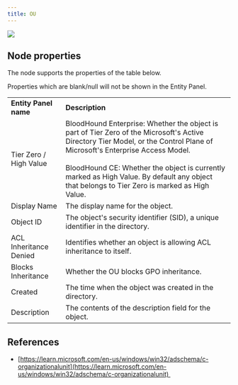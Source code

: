 ```yaml
---
title: OU
---
```


<Frame>
  <img src="/assets/18246479746331.png"/>
</Frame>


## Node properties

The node supports the properties of the table below.

<Note>
Properties which are blank/null will not be shown in the Entity Panel.
</Note>

|     |     |
| --- | --- |
| **Entity Panel name** | **Description** |
| Tier Zero / High Value | BloodHound Enterprise: Whether the object is part of Tier Zero of the Microsoft's Active Directory Tier Model, or the Control Plane of Microsoft's Enterprise Access Model.  <br/>  <br/>BloodHound CE: Whether the object is currently marked as High Value. By default any object that belongs to Tier Zero is marked as High Value. |
| Display Name | The display name for the object. |
| Object ID | The object's security identifier (SID), a unique identifier in the directory. |
| ACL Inheritance Denied | Identifies whether an object is allowing ACL inheritance to itself. |
| Blocks Inheritance | Whether the OU blocks GPO inheritance. |
| Created | The time when the object was created in the directory. |
| Description | The contents of the description field for the object. |

## References

* [https://learn.microsoft.com/en-us/windows/win32/adschema/c-organizationalunit](https://learn.microsoft.com/en-us/windows/win32/adschema/c-organizationalunit) 
